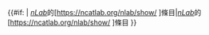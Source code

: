 {{#if: {{{title|}}} |
''[[nLab]]''的[https://ncatlab.org/nlab/show/{{{id}}} {{{title}}}]條目|''[[nLab]]''的[https://ncatlab.org/nlab/show/{{{id}}} {{{id}}}]條目 }}<noinclude>{{Documentation}}</noinclude>